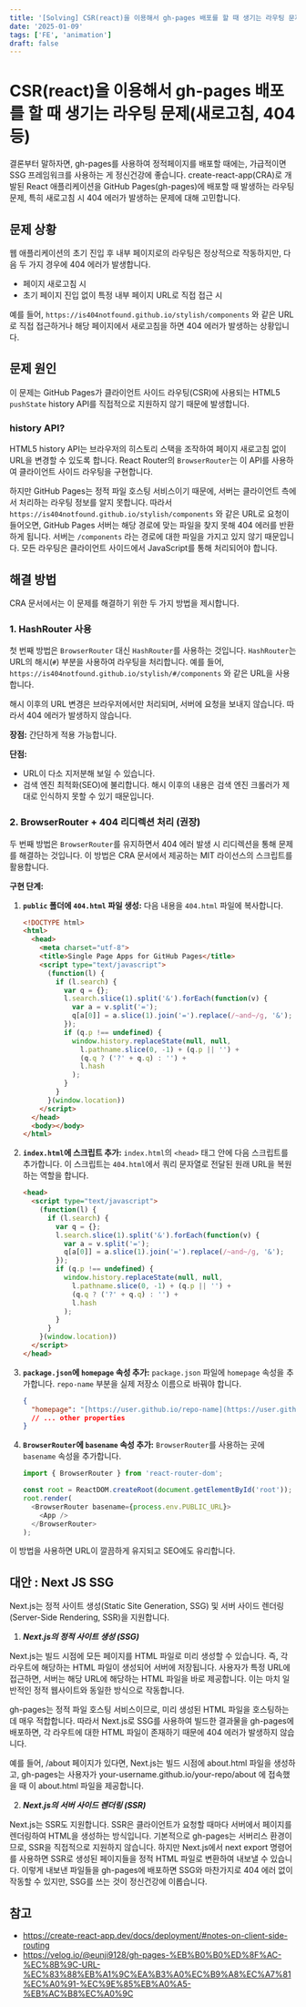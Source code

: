```yaml
---
title: '[Solving] CSR(react)을 이용해서 gh-pages 배포를 할 때 생기는 라우팅 문제(새로고침, 404 등)'
date: '2025-01-09'
tags: ['FE', 'animation']
draft: false
---
```

# CSR(react)을 이용해서 gh-pages 배포를 할 때 생기는 라우팅 문제(새로고침, 404 등)

결론부터 말하자면, gh-pages를 사용하여 정적페이지를 배포할 때에는, 가급적이면 SSG 프레임워크를 사용하는 게 정신건강에 좋습니다.
create-react-app(CRA)로 개발된 React 애플리케이션을 GitHub Pages(gh-pages)에 배포할 때 발생하는 라우팅 문제, 특히 새로고침 시 404 에러가 발생하는 문제에 대해 고민합니다.

## 문제 상황

웹 애플리케이션의 초기 진입 후 내부 페이지로의 라우팅은 정상적으로 작동하지만, 다음 두 가지 경우에 404 에러가 발생합니다.

*   페이지 새로고침 시
*   초기 페이지 진입 없이 특정 내부 페이지 URL로 직접 접근 시

예를 들어, `https://is404notfound.github.io/stylish/components` 와 같은 URL로 직접 접근하거나 해당 페이지에서 새로고침을 하면 404 에러가 발생하는 상황입니다.

## 문제 원인

이 문제는 GitHub Pages가 클라이언트 사이드 라우팅(CSR)에 사용되는 HTML5 `pushState` history API를 직접적으로 지원하지 않기 때문에 발생합니다.

### history API?
HTML5 history API는 브라우저의 히스토리 스택을 조작하여 페이지 새로고침 없이 URL을 변경할 수 있도록 합니다. React Router의 `BrowserRouter`는 이 API를 사용하여 클라이언트 사이드 라우팅을 구현합니다.

하지만 GitHub Pages는 정적 파일 호스팅 서비스이기 때문에, 서버는 클라이언트 측에서 처리하는 라우팅 정보를 알지 못합니다. 따라서 `https://is404notfound.github.io/stylish/components` 와 같은 URL로 요청이 들어오면, GitHub Pages 서버는 해당 경로에 맞는 파일을 찾지 못해 404 에러를 반환하게 됩니다. 서버는 `/components` 라는 경로에 대한 파일을 가지고 있지 않기 때문입니다. 모든 라우팅은 클라이언트 사이드에서 JavaScript를 통해 처리되어야 합니다.

## 해결 방법

CRA 문서에서는 이 문제를 해결하기 위한 두 가지 방법을 제시합니다.

### 1. HashRouter 사용

첫 번째 방법은 `BrowserRouter` 대신 `HashRouter`를 사용하는 것입니다. `HashRouter`는 URL의 해시(`#`) 부분을 사용하여 라우팅을 처리합니다. 예를 들어, `https://is404notfound.github.io/stylish/#/components` 와 같은 URL을 사용합니다.

해시 이후의 URL 변경은 브라우저에서만 처리되며, 서버에 요청을 보내지 않습니다. 따라서 404 에러가 발생하지 않습니다.

**장점:** 간단하게 적용 가능합니다.

**단점:**

*   URL이 다소 지저분해 보일 수 있습니다.
*   검색 엔진 최적화(SEO)에 불리합니다. 해시 이후의 내용은 검색 엔진 크롤러가 제대로 인식하지 못할 수 있기 때문입니다.

### 2. BrowserRouter + 404 리디렉션 처리 (권장)

두 번째 방법은 `BrowserRouter`를 유지하면서 404 에러 발생 시 리디렉션을 통해 문제를 해결하는 것입니다. 이 방법은 CRA 문서에서 제공하는 MIT 라이선스의 스크립트를 활용합니다.

**구현 단계:**

1.  **`public` 폴더에 `404.html` 파일 생성:** 다음 내용을 `404.html` 파일에 복사합니다.

    ```html
    <!DOCTYPE html>
    <html>
      <head>
        <meta charset="utf-8">
        <title>Single Page Apps for GitHub Pages</title>
        <script type="text/javascript">
          (function(l) {
            if (l.search) {
              var q = {};
              l.search.slice(1).split('&').forEach(function(v) {
                var a = v.split('=');
                q[a[0]] = a.slice(1).join('=').replace(/~and~/g, '&');
              });
              if (q.p !== undefined) {
                window.history.replaceState(null, null,
                  l.pathname.slice(0, -1) + (q.p || '') +
                  (q.q ? ('?' + q.q) : '') +
                  l.hash
                );
              }
            }
          }(window.location))
        </script>
      </head>
      <body></body>
    </html>
    ```

2.  **`index.html`에 스크립트 추가:** `index.html`의 `<head>` 태그 안에 다음 스크립트를 추가합니다. 이 스크립트는 `404.html`에서 쿼리 문자열로 전달된 원래 URL을 복원하는 역할을 합니다.

    ```html
    <head>
      <script type="text/javascript">
        (function(l) {
          if (l.search) {
            var q = {};
            l.search.slice(1).split('&').forEach(function(v) {
              var a = v.split('=');
              q[a[0]] = a.slice(1).join('=').replace(/~and~/g, '&');
            });
            if (q.p !== undefined) {
              window.history.replaceState(null, null,
                l.pathname.slice(0, -1) + (q.p || '') +
                (q.q ? ('?' + q.q) : '') +
                l.hash
              );
            }
          }
        }(window.location))
      </script>
    </head>
    ```

3.  **`package.json`에 `homepage` 속성 추가:** `package.json` 파일에 `homepage` 속성을 추가합니다. `repo-name` 부분을 실제 저장소 이름으로 바꿔야 합니다.

    ```json
    {
      "homepage": "[https://user.github.io/repo-name](https://user.github.io/repo-name)",
      // ... other properties
    }
    ```

4.  **`BrowserRouter`에 `basename` 속성 추가:** `BrowserRouter`를 사용하는 곳에 `basename` 속성을 추가합니다.

    ```javascript
    import { BrowserRouter } from 'react-router-dom';

    const root = ReactDOM.createRoot(document.getElementById('root'));
    root.render(
      <BrowserRouter basename={process.env.PUBLIC_URL}>
        <App />
      </BrowserRouter>
    );
    ```

이 방법을 사용하면 URL이 깔끔하게 유지되고 SEO에도 유리합니다.

## 대안 : Next JS SSG

Next.js는 정적 사이트 생성(Static Site Generation, SSG) 및 서버 사이드 렌더링(Server-Side Rendering, SSR)을 지원합니다.

1. ***Next.js의 정적 사이트 생성 (SSG)***

Next.js는 빌드 시점에 모든 페이지를 HTML 파일로 미리 생성할 수 있습니다. 즉, 각 라우트에 해당하는 HTML 파일이 생성되어 서버에 저장됩니다. 사용자가 특정 URL에 접근하면, 서버는 해당 URL에 해당하는 HTML 파일을 바로 제공합니다. 이는 마치 일반적인 정적 웹사이트와 동일한 방식으로 작동합니다.

gh-pages는 정적 파일 호스팅 서비스이므로, 미리 생성된 HTML 파일을 호스팅하는 데 매우 적합합니다. 따라서 Next.js로 SSG를 사용하여 빌드한 결과물을 gh-pages에 배포하면, 각 라우트에 대한 HTML 파일이 존재하기 때문에 404 에러가 발생하지 않습니다.

예를 들어, /about 페이지가 있다면, Next.js는 빌드 시점에 about.html 파일을 생성하고, gh-pages는 사용자가 your-username.github.io/your-repo/about 에 접속했을 때 이 about.html 파일을 제공합니다.

2. ***Next.js의 서버 사이드 렌더링 (SSR)***

Next.js는 SSR도 지원합니다. SSR은 클라이언트가 요청할 때마다 서버에서 페이지를 렌더링하여 HTML을 생성하는 방식입니다.
기본적으로 gh-pages는 서버리스 환경이므로, SSR을 직접적으로 지원하지 않습니다.
하지만 Next.js에서 next export 명령어를 사용하면 SSR로 생성된 페이지들을 정적 HTML 파일로 변환하여 내보낼 수 있습니다.
이렇게 내보낸 파일들을 gh-pages에 배포하면 SSG와 마찬가지로 404 에러 없이 작동할 수 있지만, SSG를 쓰는 것이 정신건강에 이롭습니다.

## 참고
* https://create-react-app.dev/docs/deployment/#notes-on-client-side-routing
* https://velog.io/@eunji9128/gh-pages-%EB%B0%B0%ED%8F%AC-%EC%8B%9C-URL-%EC%83%88%EB%A1%9C%EA%B3%A0%EC%B9%A8%EC%A7%81%EC%A0%91-%EC%9E%85%EB%A0%A5-%EB%AC%B8%EC%A0%9C